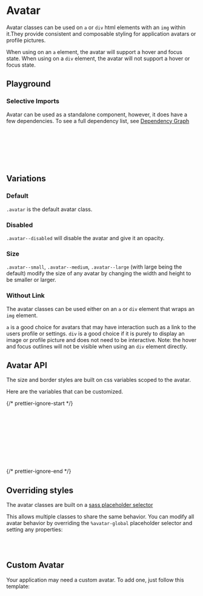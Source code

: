 
<Meta of={AvatarStories} />

# Avatar

Avatar classes can be used on `a` or `div` html elements with an `img` within it.They provide consistent and composable styling for application avatars or profile pictures.

When using on an `a` element, the avatar will support a hover and focus state.
When using on a `div` element, the avatar will not support a hover or focus state.

## Playground

<Canvas of={AvatarStories.Default} />
<Controls of={AvatarStories.Default} />

### Selective Imports

Avatar can be used as a standalone component, however, it does have a few dependencies. To see a full dependency list, see [Dependency Graph](?path=/docs/overview-selective-imports--docs#dependencies)

```css
// Depends on
@import '@rolemodel/optics/dist/scss/core/tokens';
@import '@rolemodel/optics/dist/scss/core/base';

// Component
@import '@rolemodel/optics/dist/scss/components/avatar';
```

## Variations

### Default

`.avatar` is the default avatar class.

<Canvas of={AvatarStories.Default} />

### Disabled

`.avatar--disabled` will disable the avatar and give it an opacity.

<Canvas of={AvatarStories.Disabled} />

### Size

`.avatar--small`, `.avatar--medium`, `.avatar--large` (with large being the default) modify the size of any avatar by changing the width and height to be smaller or larger.

<Canvas of={AvatarStories.Small} />

### Without Link

The avatar classes can be used either on an `a` or `div` element that wraps an `img` element.

`a` is a good choice for avatars that may have interaction such as a link to the users profile or settings.
`div` is a good choice if it is purely to display an image or profile picture and does not need to be interactive. Note: the hover and focus outlines will not be visible when using an `div` element directly.

<Canvas of={AvatarStories.WithoutLink} />

## Avatar API

The size and border styles are built on css variables scoped to the avatar.

Here are the variables that can be customized.

{/* prettier-ignore-start */}
```css
--_op-avatar-border-radius
--_op-avatar-inner-border-color
--_op-avatar-outer-border-color
--_op-avatar-inner-border-width
--_op-avatar-outer-border-width
--_op-avatar-disabled-opacity
--_op-avatar-size-small
--_op-avatar-size-medium
--_op-avatar-size-large
```
{/* prettier-ignore-end */}

## Overriding styles

The avatar classes are built on a [sass placeholder selector](https://sass-lang.com/documentation/style-rules/placeholder-selectors)

This allows multiple classes to share the same behavior. You can modify all avatar behavior by overriding the `%avatar-global` placeholder selector and setting any properties:

```css
%avatar-global {
}
```

## Custom Avatar

Your application may need a custom avatar. To add one, just follow this template:

```css
.avatar-{name} {
  @extend %avatar-global;

  --_op-avatar-border-radius: var(--op-radius-2x-large);
}
```
